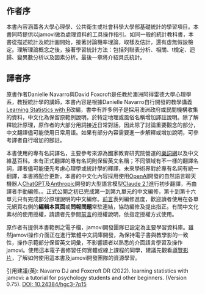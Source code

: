 # &nbsp; {.unnumbered .unlisted}

## 作者序

本書內容涵蓋各大學心理學、公共衛生或社會科學大學部基礎統計的學習項目。本書同時提供以jamovi做為處理資料的工具操作指引。如同一般的統計教科書，本書從描述統計及統計圖開始，接著討論機率理論，取樣及估計，還有虛無假設檢定。理解理論概念之後，接著學習統計方法：包括列聯表分析、相關、t檢定、迴歸、變異數分析以及因素分析。最後一章將介紹貝氏統計。

## 譯者序

<!--- Chapter 2 & 7, 中場報告是純講解，先不翻譯 --->

<!--- 描述統計與推論統計邊界另類說明：如果描述統計製作的圖表已經能說明資料能呈現的一切資訊，我們還有未知要挖掘嗎 --->

原書作者Danielle Navarro與David Foxcroft是任教於澳洲阿得雷德大學心理學系，教授統計學的講師，本書內容是根據Danielle Navarro自行開發的教學講義[Learning Statistics with R](https://learningstatisticswithr.com/)改編，書中有許多例子是採用澳洲政府或民間機構收集的資料，中文化為保留原範例說明，於特定地理或風俗名稱增加譯註說明。除了解釋統計原理，原作者的大部分用詞接近日常對話，因此除了討論重要觀念的部分，中文翻譯儘可能使用日常用語。如果有部分內容需要進一步解釋或增加說明，可參考譯者自行增加的腳註。


本書使用的專有名詞譯名，主要參考來源為國家教育研究院營運的[樂詞網](https://terms.naer.edu.tw/)以及中文維基百科。未有正式翻譯的專有名詞則保留英文名稱；不同領域有不一樣的翻譯名詞，譯者儘可能優先考慮心理學或統計學的釋譯，未來學術界對於專有名詞有統一翻譯，本書將配合更新。本書的中文化內容採用使用[OpenAI](https://openai.com/)開發的自然語言聊天機器人[ChatGPT](https://chat.openai.com/)及[Anthropic](https://www.anthropic.com/)開發的大型語言模型[Claude 2.1](https://claude.ai/)進行初步翻譯，再由譯者手動編修。。正式公開之初已完成第一到第九單元的中文編修，第十到第十六單元只有完成部分原理說明的中文編修。[前言](Preface.html)表列編修進度，歡迎讀者使用在各單元網頁右側的**編輯本頁面**或**問報問題**常駐連結，協助編修及提出指正。有關中文化素材的使用授權，請讀者先參閱[前言](Preface.html)的授權說明，依指定授權方式使用。


原作者有提供本書範例之電子檔，jamovi開發團隊已設定為主要學習資料庫。雖然jamovi操作介面正在進行繁體中文詞庫開發，為保持電子書與教學影的一致性，操作示範部分保留英文詞彙，不影響讀者以熟悉的介面語言學習及操作jamovi。使用這本電子書修習任何實體或線上課程的同學，建議先觀看[導覽影片](https://youtu.be/yZm1P3r1vrc)，了解如何使用這本書及jamovi開發團隊的資源學習。

<!---This textbook covers the contents of an introductory statistics class, as typically taught to undergraduate psychology, health or social science students. The book covers how to get started in jamovi as well as giving an introduction to data manipulation. From a statistical perspective, the book discusses descriptive statistics and graphing first, followed by chapters on probability theory, s
 as giving an introduction to data manipulation. From a statistical perspective, the book discusses descriptive statistics and graphing first, followed by chapters on probability theory, sampling and estimation, and null hypothesis testing. After introducing the theory, the book covers the analysis of contingency tables, correlation, *t*-tests, regression, ANOVA and factor analysis. Bayesian statistics are touched on at the end of the book.--->

<!---Citation:--->引用建議(英): Navarro DJ and Foxcroft DR (2022). learning statistics with jamovi: a tutorial for psychology students and other beginners. (Version 0.75). [DOI: 10.24384/hgc3-7p15](https://dx.doi.org/10.24384/hgc3-7p15)






